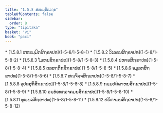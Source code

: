 ```yaml
---
title: "1.5.8 ສຫຘມ຺ມິກວຄ຺ຄ"
tableOfContents: false
sidebar:
  order: 8
type: "tipitaka"
basket: "vi"
book: "paci"
---
```



<DynamicBreadcrumb />



<TableOfContents book="paci" section="1.5.8">
* [1.5.8.1 ສຫຘມ຺ມິກສິກ຺ຂາປທ](1-5-8/1-5-8-1)
* [1.5.8.2 ວິເລຂນສິກ຺ຂາປທ](1-5-8/1-5-8-2)
* [1.5.8.3 ໂມຫນສິກ຺ຂາປທ](1-5-8/1-5-8-3)
* [1.5.8.4 ປຫາຣສິກ຺ຂາປທ](1-5-8/1-5-8-4)
* [1.5.8.5 ຕລສຕ຺ຕິກສິກ຺ຂາປທ](1-5-8/1-5-8-5)
* [1.5.8.6 ອມູລກສິກ຺ຂາປທ](1-5-8/1-5-8-6)
* [1.5.8.7 ສຎ຺ຈິຈ຺ຈສິກ຺ຂາປທ](1-5-8/1-5-8-7)
* [1.5.8.8 ອຸປສ຺ສຸຕິສິກ຺ຂາປທ](1-5-8/1-5-8-8)
* [1.5.8.9 ກມ຺ມປຏິພາຫນສິກ຺ຂາປທ](1-5-8/1-5-8-9)
* [1.5.8.10 ຉນ຺ທໍອທຕ຺ວາຄມນສິກ຺ຂາປທ](1-5-8/1-5-8-10)
* [1.5.8.11 ທຸພ຺ພລສິກ຺ຂາປທ](1-5-8/1-5-8-11)
* [1.5.8.12 ປຣິຓາມນສິກ຺ຂາປທ](1-5-8/1-5-8-12)
</TableOfContents>